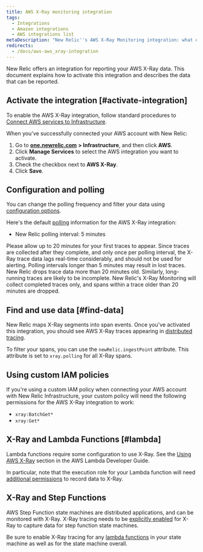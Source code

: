 ```yaml
---
title: AWS X-Ray monitoring integration
tags:
  - Integrations
  - Amazon integrations
  - AWS integrations list
metaDescription: "New Relic''s AWS X-Ray Monitoring integration: what data it reports, and how to enable it."
redirects:
  - /docs/aws-aws_xray-integration
---
```


New Relic offers an integration for reporting your AWS X-Ray data. This document explains how to activate this integration and describes the data that can be reported.

## Activate the integration [#activate-integration]

To enable the AWS X-Ray integration, follow standard procedures to [Connect AWS services to Infrastructure](https://docs.newrelic.com/docs/integrations/amazon-integrations/get-started/connect-aws-infrastructure).

When you've successfully connected your AWS account with New Relic:

1. Go to [**one.newrelic.com**](http://one.newrelic.com) **> Infrastructure**, and then click **AWS**.
2. Click **Manage Services** to select the AWS integration you want to activate.
3. Check the checkbox next to **AWS X-Ray**.
4. Click **Save**.

## Configuration and polling

You can change the polling frequency and filter your data using [configuration options](https://docs.newrelic.com/docs/integrations/new-relic-integrations/cloud-integrations/configure-polling-frequency-data-collection-cloud-integrations).

Here's the default [polling](https://docs.newrelic.com/docs/integrations/amazon-integrations/get-started/polling-intervals-aws-integrations) information for the AWS X-Ray integration:

* New Relic polling interval: 5 minutes

<Callout variant="tip">
  Please allow up to 20 minutes for your first traces to appear. Since traces are collected after they complete, and
  only once per polling interval, the X-Ray trace data lags real-time considerably, and should not be used for alerting.
</Callout>

<Callout variant="important">
  Polling intervals longer than 5 minutes may result in lost traces. New Relic drops trace data more than 20 minutes
  old. Similarly, long-running traces are likely to be incomplete. New Relic's X-Ray Monitoring will collect
  completed traces only, and spans within a trace older than 20 minutes are dropped.
</Callout>

## Find and use data [#find-data]

New Relic maps X-Ray segments into span events. Once you've activated this integration, you should see AWS X-Ray traces appearing in [distributed tracing](https://docs.newrelic.com/docs/apm/distributed-tracing/ui-data/understand-use-distributed-tracing-data).

To filter your spans, you can use the `newRelic.ingestPoint` attribute. This attribute is set to `xray.polling` for all X-Ray spans.

## Using custom IAM policies

If you're using a custom IAM policy when connecting your AWS account with New Relic Infrastructure, your custom policy will need the following permissions for the AWS X-Ray integration to work:

* `xray:BatchGet*`
* `xray:Get*`

## X-Ray and Lambda Functions [#lambda]

Lambda functions require some configuration to use X-Ray. See the
[Using AWS X-Ray](https://docs.aws.amazon.com/lambda/latest/dg/services-xray.html) section in the AWS Lambda Developer
Guide.

In particular, note that the execution role for your Lambda function will need
[additional permissions](https://docs.aws.amazon.com/lambda/latest/dg/services-xray.html#services-xray-permissions) to
record data to X-Ray.

## X-Ray and Step Functions

AWS Step Function state machines are distributed applications, and can be monitored with X-Ray. X-Ray tracing needs to
be [explicitly enabled](https://docs.aws.amazon.com/step-functions/latest/dg/concepts-xray-tracing.html) for X-Ray to
capture data for step function state machines.

Be sure to enable X-Ray tracing for any [lambda functions](#lambda) in your state machine as well as for the
state machine overall.
